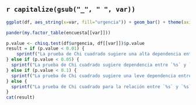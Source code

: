 ## `r capitalize(gsub("_", " ", var))`

```r
ggplot(df, aes_string(x=var, fill="urgencia")) + geom_bar() + theme(axis.text.x = element_text(angle = 90), axis.title.x = element_text(hjust = 0)) + labs(fill="Urgencia", x=gsub("_", " ", var), y="Cantidad")
```

```r
pander(my.factor_table(encuesta[[var]]))
```

```r
p.value <- chisq.test(df$urgencia, df[[var]])$p.value
result = if (p.value < 0.01) {
    sprintf("La prueba de Chi cuadrado sugiere una alta dependencia entre `%s` y `%s` (p << 0.05).", "urgencia", var)
} else if (p.value < 0.05) {
  sprintf("La prueba de Chi cuadrado sugiere dependencia entre `%s` y `%s` (p < 0.05).", "urgencia", var)  
} else if (p.value < 0.1) {
  sprintf("La prueba de Chi cuadrado sugiere una leve dependencia entre `%s` y `%s` (0.05 < p < 0.1).", "urgencia", var)
} else {
  sprintf("La prueba de Chi cuadrado para la relación entre `%s` y `%s` resulta no significativa.", "urgencia", var)
}
cat(result)
```